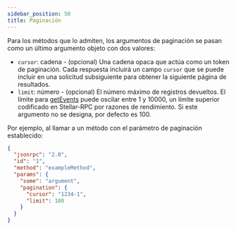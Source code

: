 ```yaml
---
sidebar_position: 50
title: Paginación
---
```


Para los métodos que lo admiten, los argumentos de paginación se pasan como un último argumento objeto con dos valores:

- `cursor`: cadena - (opcional) Una cadena opaca que actúa como un token de paginación. Cada respuesta incluirá un campo `cursor` que se puede incluir en una solicitud subsiguiente para obtener la siguiente página de resultados.
- `limit`: número - (opcional) El número máximo de registros devueltos. El límite para [getEvents](../methods/getEvents.mdx) puede oscilar entre 1 y 10000, un límite superior codificado en Stellar-RPC por razones de rendimiento. Si este argumento no se designa, por defecto es 100.

Por ejemplo, al llamar a un método con el parámetro de paginación establecido:

```json
{
  "jsonrpc": "2.0",
  "id": "1",
  "method": "exampleMethod",
  "params": {
    "some": "argument",
    "pagination": {
      "cursor": "1234-1",
      "limit": 100
    }
  }
}
```
